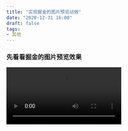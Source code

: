 ```yaml
---
title: "实现掘金的图片预览动效"
date: "2020-12-31 16:08"
draft: false
tags:
- 其他
---
```


### 先看看掘金的图片预览效果

<video preload="metadata" controls src="https://lark-video.oss-cn-hangzhou.aliyuncs.com/outputs/prod/yuque/2020/1447731/gif/1609145231211-4f3bbb57-9f6f-47ed-908a-0becb699d0e4.mp4?OSSAccessKeyId=LTAI4GGhPJmQ4HWCmhDAn4F5&Expires=1711361351&Signature=B523TPA5R%2B2%2F8pH7yaLC37OxGlQ%3D" />

### 分析

1. 图片是从原来的地方移动至屏幕居中，且移动带有过渡效果
2. 图片出现时有蒙层过渡效果
### 查看掘金css
![image.png](https://cdn.nlark.com/yuque/0/2020/png/1447731/1609145324056-b4c145e5-d9c8-4ca8-bb31-92aa0cf0acdf.png#align=left&display=inline&height=173&originHeight=173&originWidth=222&size=7120&status=done&style=none&width=222)
图片是使用的绝对定位+transition:all实现的移动和过渡效果
![image.png](https://cdn.nlark.com/yuque/0/2020/png/1447731/1609145372256-34f4bc4b-2ec6-4a10-bc3b-85dd0bb2bc61.png#align=left&display=inline&height=34&originHeight=34&originWidth=394&size=3982&status=done&style=none&width=394)
图片包裹层使用了vue的transition组件，蒙层的过渡是在 fade-enter-active中实现的

### 我的版本
```vue
<template>
  <div>
    <img
      src="../assets/imgs/douyin.png"
      @click="changeVisible(true)"
      class="origin-image"
      alt=""
      ref="originImage"
    />

    <transition name="fade">
      <div class="image-viewer" v-if="visible" @click="changeVisible(false)">
        <div class="image-box">
          <img
            :style="imageStyle"
            src="../assets/imgs/douyin.png"
            class="image"
            alt=""
          />
        </div>
      </div>
    </transition>
  </div>
</template>

<script>
export default {
  data() {
    return {
      visible: false,
      rect: {},
      imageStyle: "",
    };
  },
  methods: {
    changeVisible(v) {
      this.visible = v;
      this.rect = this.$refs.originImage.getBoundingClientRect();
      this.setImageStyle();
    },
    setImageStyle() {
      const r = this.rect;
      // 方法1， 使用requestAnimationFrame
      new Promise((resolve) => {
        if (this.imageStyle) {
          this.imageStyle = `top:${r.top}px; left: ${r.left}px;`;
          resolve();
        } else {
          // 第一次渲染时没有过渡效果，不知道为什么啊。。
          this.raq = window.requestAnimationFrame(() => {
            this.imageStyle = `top:${r.top}px; left: ${r.left}px;`;
            resolve();
          });
        }
      }).then(() => {
        this.raq = window.requestAnimationFrame((timestamp) => {
          const top = (window.innerHeight - r.height) / 2;
          const left = (window.innerWidth - r.width) / 2;
          this.imageStyle = `width: ${r.width}px;height: ${r.height}px; top:${top}px; left: ${left}px;`;
          if (window.requestIdleCallback) {
            window.requestIdleCallback(() => {
              window.cancelAnimationFrame(this.raq);
            });
          } else {
            window.cancelAnimationFrame(this.raq);
          }
        });
      });
      // 方法2， 使用setTimeout
      const r = this.rect;
      this.imageStyle = `top:${r.top}px; left: ${r.left}px;`;
      const t = setTimeout(() => {
       const top = (window.innerHeight - r.height) / 2;
       const left = (window.innerWidth - r.width) / 2;
       this.imageStyle = `width: ${r.width}px;height: ${r.height}px; top:${top}px; left: ${left}px;`;
       clearTimeout(t)
      });
    },
  },
};
</script>

<style scoped>
.origin-image {
  width: 200px;
  height: 200px;
  margin-left: 300px;
  margin-top: 300px;
}
.image-viewer {
  position: fixed;
  left: 0;
  right: 0;
  bottom: 0;
  top: 0;
  z-index: 1000;
}
.image-box {
  position: absolute;
  top: 0;
  left: 0;
  right: 0;
  bottom: 0;
  line-height: 0;
  background-color: rgba(0, 0, 0, 0.8);
  overflow: auto;
}
.image {
  position: absolute;
  transition: all 0.2s;
  cursor: zoom-out;
}

.fade-enter {
  opacity: 0;
}
.fade-enter-active {
  transition: opacity 0.2s;
}
.fade-enter-to {
  opacity: 1;
}
</style>
```
可以将图片预览抽离成单独组件，使用单例模式，使得页面中只有一个图片预览节点
<video preload="metadata" controls src="https://lark-video.oss-cn-hangzhou.aliyuncs.com/outputs/prod/yuque/2020/1447731/gif/1609223198055-51b1a8dd-9b9b-4265-a9a4-ef61e7d582de.mp4?OSSAccessKeyId=LTAI4GGhPJmQ4HWCmhDAn4F5&Expires=1711361351&Signature=H4z6fQ%2Fx%2BVewjeWGoRv4hX2bUQs%3D" />
### 引申： 我想在图片隐藏时添加逆动画
解决方案：
```vue
<template>
  <div>
    <img
      src="../assets/imgs/douyin.png"
      @click="changeVisible(true)"
      class="origin-image"
      ref="originImage"
    />

    <transition name="fade">
      <div class="image-viewer" v-if="visible" @click="changeVisible(false)">
        <div class="image-box">
          <img
            ref="image"
            :style="imageStyle"
            src="../assets/imgs/douyin.png"
            class="image"
          />
        </div>
      </div>
    </transition>
  </div>
</template>

<script>
export default {
  data() {
    return {
      visible: false,
      rect: {},
      imageStyle: "",
      timeout: null,
    };
  },
  methods: {
    changeVisible(v) {
      this.visible = v;
      this.rect = this.$refs.originImage.getBoundingClientRect();
      this.setImageStyle(v);
    },
    setImageStyle(v) {
      const r = this.rect;
      if (v) {
        this.imageStyle = `top:${r.top}px; left: ${r.left}px;`;
        this.timeout = setTimeout(() => {
          const top = (window.innerHeight - r.height) / 2;
          const left = (window.innerWidth - r.width) / 2;
          this.imageStyle = `width: ${r.width}px; height: ${r.height}px; top:${top}px; left: ${left}px;`;
        });
      } else {
        // 回到原来的地方就行了
        // 这里之所以使用ref，而不像原来那样 this.imageStyle，是因为vue的渲染机制，
        // v-if为false时，imageStyle无法绑定到节点上
        this.$refs.image.style = `width: ${r.width}px; height: ${r.height}px; top:${r.top}px; left: ${r.left}px;`;
      }
    },
  },
  destroyed() {
    clearTimeout(this.timeout);
  },
};
</script>

<style scoped>
.origin-image {
  width: 200px;
  height: 200px;
  margin-left: 300px;
  margin-top: 300px;
}
.image-viewer {
  position: fixed;
  left: 0;
  right: 0;
  bottom: 0;
  top: 0;
  z-index: 1000;
}
.image-box {
  position: absolute;
  top: 0;
  left: 0;
  right: 0;
  bottom: 0;
  line-height: 0;
  background-color: rgba(0, 0, 0, 0.8);
  overflow: auto;
}
.image {
  position: absolute;
  transition: all 0.2s;
  cursor: zoom-out;
}

.fade-enter {
  opacity: 0;
}
.fade-enter-active {
  transition: opacity 0.2s;
}
.fade-enter-to {
  opacity: 1;
}
.fade-leave {
  opacity: 1;
}
.fade-leave-active {
  transition: opacity 0.2s;
}
.fade-leave-to {
  opacity: 0;
}
</style>
```
<video preload="metadata" controls src="https://lark-video.oss-cn-hangzhou.aliyuncs.com/outputs/prod/yuque/2020/1447731/gif/1609226206069-5f589e4a-08f7-499d-b730-6e7c1cdf1148.mp4?OSSAccessKeyId=LTAI4GGhPJmQ4HWCmhDAn4F5&Expires=1711361351&Signature=nWjZC%2Br%2BROfvrS9qUyOetstU6gg%3D" />
### React版本
```jsx
import React, { useEffect, useRef, useState } from 'react'
import styles from './index.module.less'
import { CSSTransition } from 'react-transition-group'
import douyinPng from '../../assets/douyin.png'

const ImageViewer = () => {
  const [visible, setVisible] = useState(false)
  const [rect, setRect] = useState({})
  const [imageStyle, setImageStyle] = useState({})
  const originImage = useRef()

  const handleVisible = () => {
    setVisible(!visible)
    setRect(originImage.current.getBoundingClientRect())
  }

  useEffect(() => {
    handleTransition(visible)
  }, [visible])

  const handleTransition = (visible) => {
    if (visible) {
      setImageStyle({
        top: `${rect.top}px`,
        left: `${rect.left}px`
      })
      const raq = window.requestAnimationFrame(() => {
        const top = (window.innerHeight - rect.height) / 2
        const left = (window.innerWidth - rect.width) / 2
        setImageStyle({
          width: `${rect.width}px`,
          height: `${rect.height}px`,
          top: `${top}px`,
          left: `${left}px`
        })
        if (window.requestIdleCallback) {
          window.requestIdleCallback(() => {
            window.cancelAnimationFrame(raq);
          });
        } else {
          window.cancelAnimationFrame(raq);
        }
      })
    } else {
      setImageStyle({
        top: `${rect.top}px`,
        left: `${rect.left}px`,
        width: `${rect.width}px`,
        height: `${rect.height}px`
      })
    }
  }

  return (
    <>
      <img src={douyinPng} ref={originImage} className={styles.originImage} onClick={() => handleVisible()} />
      <CSSTransition in={visible} classNames={{
        enter: styles['image-enter'],
        enterActive: styles['image-enter-active'],
        exit: styles['image-exit'],
        exitActive: styles['image-exit-active'],
      }} timeout={200} unmountOnExit mountOnEnter={false}>
        <div className={styles.imageViewer}>
          <div className={styles.imageBox} onClick={() => handleVisible()}>
            <img src={douyinPng} style={imageStyle} className={styles.image} />
          </div>
        </div>
      </CSSTransition>
    </>
  )
}

export default ImageViewer
```
```less
.originImage {
  width: 200px;
  height: 200px;
  margin-left: 300px;
  margin-top: 300px;
  cursor: zoom-in;
}

.imageViewer {
  position: fixed;
  left: 0;
  right: 0;
  bottom: 0;
  top: 0;
  z-index: 1000;
}

.imageBox {
  position: absolute;
  top: 0;
  left: 0;
  right: 0;
  bottom: 0;
  line-height: 0;
  background-color: rgba(0, 0, 0, 0.8);
  overflow: auto;
}

.image {
  position: absolute;
  transition: all .2s;
  cursor: zoom-out;
}


.image-enter {
  opacity: 0;
}

.image-enter-active {
  transition: opacity .2s;
  opacity: 1;
}


.image-exit {
  opacity: 1;
}

.image-exit-active {
  transition: opacity .2s;
  opacity: 0;
}
```
### vue扩展版本之第一版
```vue
<template>
  <transition name="fade" @afterLeave="$_onAfterLeave">
    <div class="image-viewer" v-if="visible" @click="hide">
      <div class="image-box">
        <img ref="image" :style="imageStyle" :src="imageSrc" class="image" />
      </div>
    </div>
  </transition>
</template>

<script>
export default {
  name: "image-viewer",
  data() {
    return {
      timeout: null,
      imageStyle: "",
      visible: false,
    };
  },
  props: {
    imageSrc: {
      type: String,
      default: "",
    },
    rect: {
      type: DOMRect,
    },
  },
  methods: {
    setImageStyle(v) {
      const r = this.rect;
      if (v) {
        this.imageStyle = `top:${r.top}px; left: ${r.left}px;`;
        this.timeout = setTimeout(() => {
          const top = (window.innerHeight - r.height) / 2;
          const left = (window.innerWidth - r.width) / 2;
          this.imageStyle = `width: ${r.width}px; height: ${r.height}px; top:${top}px; left: ${left}px;`;
        });
      } else {
        this.$refs.image.style = `width: ${r.width}px; height: ${r.height}px; top:${r.top}px; left: ${r.left}px;`;
      }
    },
    $_onAfterLeave() {
      this.$emit("afterLeave",'xx');
    },
    show() {
      this.visible = true;
      this.setImageStyle(true);
    },
    hide() {
      this.visible = false;
      this.setImageStyle(false);
    },
  },
  beforeDestroy() {
    clearTimeout(this.timeout);
  },
};
</script>

<style scoped>
.image-viewer {
  position: fixed;
  left: 0;
  right: 0;
  bottom: 0;
  top: 0;
  z-index: 1000;
}
.image-box {
  position: absolute;
  top: 0;
  left: 0;
  right: 0;
  bottom: 0;
  line-height: 0;
  background-color: rgba(0, 0, 0, 0.8);
  overflow: auto;
}
.image {
  position: absolute;
  transition: all 0.2s;
  cursor: zoom-out;
}

.fade-enter {
  opacity: 0;
}
.fade-enter-active {
  transition: opacity 0.2s;
}
.fade-enter-to {
  opacity: 1;
}
.fade-leave {
  opacity: 1;
}
.fade-leave-active {
  transition: opacity 0.2s;
}
.fade-leave-to {
  opacity: 0;
}
</style>
```
```javascript
import Vue from 'vue'
import imageViewerOptions from './imageViewer.vue'

const ImageViewer = function ({
  rect = new DOMRect(),
  imageSrc = '',
  parentNode = document.body
}) {
  
  let vm = ImageViewer._instance
  if(!vm) {
    const ImageViwerConstructor = Vue.extend(imageViewerOptions)
    vm = ImageViewer._instance = new ImageViwerConstructor({
      propsData: {
        rect,
        imageSrc
      }
    }).$mount()
  }
  if(!vm.$el.parentNode) {
    parentNode.appendChild(vm.$el)
  }

  vm.rect = rect
  vm.imageSrc = imageSrc
  vm.show()

  return vm
}

ImageViewer._instance = null

/* 
  隐藏预览图片
*/
ImageViewer.hide = () => {
  const ImageViwerConstructor = Vue.extend(imageViewerOptions)
  if(ImageViewer._instance instanceof ImageViwerConstructor && ImageViewer._instance.visible) {
    ImageViewer._instance.hide()
  }
}

ImageViewer.component = imageViewerOptions

export default ImageViewer

```
#### 使用方式
```vue
<template>
  <div>
    <img
      src="../assets/imgs/douyin.png"
      @click="show($event)"
      class="origin-image"
    />
  </div>
</template>

<script>
import ImageViewer from "@/components/imageViewer";
export default {
  methods: {
    show(e) {
      const rect = e.target.getBoundingClientRect();
      const imageViewer = ImageViewer({
        rect,
        imageSrc: e.target.src,
      });
      imageViewer.$once("afterLeave", (res) => {
        console.log(res);
      });
    },
  },
};
</script>

<style scoped>
.origin-image {
  width: 200px;
  height: 200px;
  margin-left: 300px;
  margin-top: 300px;
}
</style>
```
#### 做后感
基于Vue.extend做的扩展，这样子做的好处呢，就是可以做成插件，到处都可以用了，还有个好处就是，不用每次引入组件时都写在dom上，通过构造函数去挂载dom，单例模式也好实现多了。
### vue插件版
#### 在扩展版的基础上做一些小的修改即可
```javascript
import Vue from 'vue'
import imageViewerOptions from './imageViewer.vue'

const ImageViewer = function ({
  rect = new DOMRect(),
  imageSrc = '',
  parentNode = document.body
}) {

  let vm = ImageViewer._instance
  if (!vm) {
    const ImageViwerConstructor = Vue.extend(imageViewerOptions)
    vm = ImageViewer._instance = new ImageViwerConstructor({
      propsData: {
        rect,
        imageSrc
      }
    }).$mount()
  }
  if (!vm.$el.parentNode) {
    parentNode.appendChild(vm.$el)
  }

  vm.rect = rect
  vm.imageSrc = imageSrc
  vm.show()

  return vm
}

ImageViewer._instance = null

/* 
  隐藏预览图片
*/
ImageViewer.hide = () => {
  const ImageViwerConstructor = Vue.extend(imageViewerOptions)
  if (ImageViewer._instance instanceof ImageViwerConstructor && ImageViewer._instance.visible) {
    ImageViewer._instance.hide()
  }
}

ImageViewer.component = imageViewerOptions

// 扩展成插件
const ImageViewerPlugin = function (Vue) {
  if (!Vue || ImageViewerPlugin.installed) {
    return
  }
  // 1. 添加全局方法或 property
  // Vue.myGlobalMethod = function () {
  // // 逻辑...
  // }

  // 2. 添加全局资源
  // Vue.directive('my-directive', {

  // })

  // 3. 注入组件选项
  // Vue.mixin({
  //   created: function () {
  //     // 逻辑...
  //   }
  //   ...
  // })

  // 4. 添加实例方法
  // Vue.prototype.$myMethod = function (methodOptions) {
  //   // 逻辑...
  // }
  Vue.prototype.$imageViewer = ImageViewer
}

if (typeof window !== 'undefined' && window.Vue) {
  ImageViewerPlugin(window.Vue)
}

export {
  ImageViewer
}

export default ImageViewerPlugin
```
#### 使用方式
##### 全局引入。 在 `main.js` 中引入
```javascript
import ImageViewer from './components/imageViewer/index'
Vue.use(ImageViewer)
```
然后在组件中使用
```javascript
this.$imageViewer(rect, imageSrc)
```

##### 按需引入。在组件中引入

1. 直接调用
```javascript
import { ImageViewer } from "@/components/imageViewer";
// 使用方式
ImageViewer(rect, imageSrc)
```

2. 声明调用
```vue
<template>
  <div>
    <img
      src="../assets/imgs/douyin.png"
      @click="show($event)"
      class="origin-image"
    />
    <image-viewer
      :rect="rect"
      ref="imageViewer"
      :imageSrc="imageSrc"
    ></image-viewer>
  </div>
</template>

<script>
import { ImageViewer } from "@/components/imageViewer";
export default {
  data() {
    return {
      rect: new DOMRect(),
      imageSrc: "",
    };
  },
  components: {
    [ImageViewer.component.name]: ImageViewer.component,
  },
  methods: {
    show(e) {
      this.rect = e.target.getBoundingClientRect();
      this.imageSrc = e.target.src;
      this.$nextTick(() => {
        this.$refs.imageViewer.show();
      });
    },
  },
};
</script>

<style scoped>
.origin-image {
  width: 200px;
  height: 200px;
  margin-left: 300px;
  margin-top: 300px;
}
</style>
```
### Vue指令版
#### 使用这种方式，就得全局引入了
由于这是初版，局限性较大，所以指令很简单
```javascript
import Vue from 'vue'
import imageViewerOptions from './imageViewer.vue'

const ImageViewer = function ({
  rect = new DOMRect(),
  imageSrc = '',
  parentNode = document.body
}) {

  let vm = ImageViewer._instance
  if (!vm) {
    const ImageViwerConstructor = Vue.extend(imageViewerOptions)
    vm = ImageViewer._instance = new ImageViwerConstructor({
      propsData: {
        rect,
        imageSrc
      }
    }).$mount()
  }
  if (!vm.$el.parentNode) {
    parentNode.appendChild(vm.$el)
  }

  vm.rect = rect
  vm.imageSrc = imageSrc
  vm.show()

  return vm
}

ImageViewer._instance = null

/* 
  隐藏预览图片
*/
ImageViewer.hide = () => {
  const ImageViwerConstructor = Vue.extend(imageViewerOptions)
  if (ImageViewer._instance instanceof ImageViwerConstructor && ImageViewer._instance.visible) {
    ImageViewer._instance.hide()
  }
}

ImageViewer.component = imageViewerOptions

// 扩展成插件
const ImageViewerPlugin = function (Vue) {
  if (!Vue || ImageViewerPlugin.installed) {
    return
  }
  // 1. 添加全局方法或 property
  // Vue.myGlobalMethod = function () {
  // // 逻辑...
  // }

  // 2. 添加全局资源
  // Vue.directive('my-directive', {

  // })

  // 3. 注入组件选项
  // Vue.mixin({
  //   created: function () {
  //     // 逻辑...
  //   }
  //   ...
  // })

  // 4. 添加实例方法
  // Vue.prototype.$myMethod = function (methodOptions) {
  //   // 逻辑...
  // }
  Vue.prototype.$imageViewer = ImageViewer

  // 添加指令
  const isVue2 = Vue.version.split('.')[0] === '2'
  if (isVue2) {
    const handleClick = (el) => {
      ImageViewer({ rect: el.getBoundingClientRect(), imageSrc: el.src })
    }

    Vue.directive('viewer', {
      bind: (el) => {
        el.addEventListener('click', () => handleClick(el))
      },
      // update: () => {
      //   console.log('update')
      // },
      // componentUpdated: () => {
      //   console.log('componentUpdated')
      // },
      unbind: (el) => {
        el.removeEventListener('click', () => handleClick(el))
      }
    })
  }
}

if (typeof window !== 'undefined' && window.Vue) {
  ImageViewerPlugin(window.Vue)
}

export {
  ImageViewer
}

export default ImageViewerPlugin
```
### React插件版之第一版非常简陋版
#### 改动
这个版本把图片移动改成了 `transform` 的方式（也算是一种性能优化，transform会触发GPU）
由于 `CSSTransition` 比较特殊，有个 `unmountOnExit` 卸载dom，帮我节省了卸载dom的步骤，也不需要判断单例了
```jsx
import React, { useState, useEffect } from 'react'
import styles from './index.module.less'
import { CSSTransition } from 'react-transition-group'
import ReactDom from 'react-dom'

let changeVisible
const ImageViewerDom = (props) => {
  const { rect, imageSrc } = props

  const [visible, setVisible] = useState(false)
  const [imageStyle, setImageStyle] = useState({})

  changeVisible = (v) => {
    setVisible(v)
  }

  const handleTransition = (visible) => {
    if (visible) {
      setImageStyle({
        transform: `translate3d(${rect.left}px, ${rect.top}px, 0)`,
        width: `${rect.width}px`,
        height: `${rect.height}px`
      })
      const raq = window.requestAnimationFrame(() => {
        const width = rect.width * 2
        const height = rect.height * 2
        const top = (window.innerHeight - height) / 2
        const left = (window.innerWidth - width) / 2
        setImageStyle({
          width: `${rect.width * 2}px`,
          height: `${rect.height * 2}px`,
          transform: `translate3d(${left}px, ${top}px, 0)`
        })
        if (window.requestIdleCallback) {
          window.requestIdleCallback(() => {
            window.cancelAnimationFrame(raq);
          });
        } else {
          window.cancelAnimationFrame(raq);
        }
      })
    } else {
      setImageStyle({
        transform: `translate3d(${rect.left}px, ${rect.top}px, 0)`,
        width: `${rect.width}px`,
        height: `${rect.height}px`
      })
    }
  }

  useEffect(() => {
    handleTransition(visible)
  }, [visible])

  return (
    <CSSTransition in={visible} classNames={{
      enter: styles['image-enter'],
      enterActive: styles['image-enter-active'],
      exit: styles['image-exit'],
      exitActive: styles['image-exit-active'],
    }} timeout={200} unmountOnExit mountOnEnter={false}>
      <div className={styles.imageViewer}>
        <div className={styles.imageBox} onClick={() => changeVisible(false)}>
          <img src={imageSrc} style={imageStyle} className={styles.image} />
        </div>
      </div>
    </CSSTransition>
  )
}


function imageViewer(props = {
  rect: new DOMRect(),
  imageSrc: ''
}) {
  const parentNode = document.body
  imageViewer.container = document.createElement('div')
  let vm = ReactDom.createPortal(<ImageViewerDom {...props} />, parentNode)
  ReactDom.render(vm, imageViewer.container)
}


const api = {
  show(payload) {
    const { rect, imageSrc } = payload
    imageViewer({ rect, imageSrc })
    changeVisible(true)
  }
}

export default api
```
```less

.imageViewer {
  position: fixed;
  left: 0;
  right: 0;
  bottom: 0;
  top: 0;
  z-index: 1000;
}

.imageBox {
  position: absolute;
  top: 0;
  left: 0;
  right: 0;
  bottom: 0;
  line-height: 0;
  background-color: rgba(0, 0, 0, 0.8);
  overflow: auto;
}

.image {
  position: absolute;
  transition: all .2s;
  cursor: zoom-out;
  transform-origin: center;
}


.image-enter {
  opacity: 0;
}

.image-enter-active {
  transition: opacity .2s;
  opacity: 1;
}


.image-exit {
  opacity: 1;
}

.image-exit-active {
  transition: opacity .2s;
  opacity: 0;
}
```
#### 使用方式
```jsx
import imageViewer from './components/imageViewer'
imageViewer.show({
  rect: originImage.current.getBoundingClientRect(),
  imageSrc: douyinPng
})
```
#### 效果
<video preload="metadata" controls src="https://lark-video.oss-cn-hangzhou.aliyuncs.com/outputs/prod/yuque/2020/1447731/gif/1609402056076-e3965f45-7dd4-4632-963b-2261c2058b77.mp4?OSSAccessKeyId=LTAI4GGhPJmQ4HWCmhDAn4F5&Expires=1711361351&Signature=sBTXND6L4M9lctLd6%2BDmzpg4s1w%3D" />

